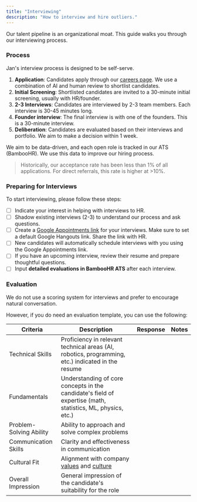 ```yaml
---
title: "Interviewing"
description: "How to interview and hire outliers."
---
```


Our talent pipeline is an organizational moat. This guide walks you through our interviewing process.

### Process

Jan's interview process is designed to be self-serve.

1. **Application**: Candidates apply through our [careers page](https://homebrew.bamboohr.com/careers). We use a combination of AI and human review to shortlist candidates.
2. **Initial Screening**: Shortlisted candidates are invited to a 30-minute initial screening, usually with HR/founder.
3. **2-3 Interviews**: Candidates are interviewed by 2-3 team members. Each interview is 30-45 minutes long.
4. **Founder interview**: The final interview is with one of the founders. This is a 30-minute interview.
5. **Deliberation**: Candidates are evaluated based on their interviews and portfolio. We aim to make a decision within 1 week.

We aim to be data-driven, and each open role is tracked in our ATS (BambooHR). We use this data to improve our hiring process.

> Historically, our acceptance rate has been less than 1% of all applications. For direct referrals, this rate is higher at >10%.

### Preparing for Interviews

To start interviewing, please follow these steps:

- [ ] Indicate your interest in helping with interviews to HR.
- [ ] Shadow existing interviews (2-3) to understand our process and ask questions.
- [ ] Create a [Google Appointments link](https://workspace.google.com/intl/en_sg/resources/appointment-scheduling/) for your interviews. Make sure to set a default Google Hangouts link. Share the link with HR.
- [ ] New candidates will automatically schedule interviews with you using the Google Appointments link.
- [ ] If you have an upcoming interview, review their resume and prepare thoughtful questions.
- [ ] Input **detailed evaluations in BambooHR ATS** after each interview.

### Evaluation

We do not use a scoring system for interviews and prefer to encourage natural conversation.

However, if you do need an evaluation template, you can use the following:

| Criteria                | Description                                                                 | Response | Notes                                      |
|--------------|----------------------------------------|--------------|--------------------------------------------|
| Technical Skills | Proficiency in relevant technical areas (AI, robotics, programming, etc.) indicated in the resume  |||
| Fundamentals | Understanding of core concepts in the candidate's field of expertise (math, statistics, ML, physics, etc.) |              |             |
| Problem-Solving Ability | Ability to approach and solve complex problems   |||
| Communication Skills   | Clarity and effectiveness in communication       |||
| Cultural Fit          | Alignment with company [values](/handbook/philosophy/humanity) and [culture](/handbook/who/curiosity)     |||
| Overall Impression      | General impression of the candidate's suitability for the role   |||
